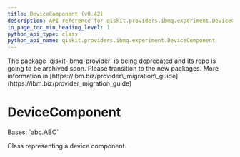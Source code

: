 ```yaml
---
title: DeviceComponent (v0.42)
description: API reference for qiskit.providers.ibmq.experiment.DeviceComponent in qiskit v0.42
in_page_toc_min_heading_level: 1
python_api_type: class
python_api_name: qiskit.providers.ibmq.experiment.DeviceComponent
---
```


<Admonition title="Warning" type="caution">
  The package `qiskit-ibmq-provider` is being deprecated and its repo is going to be archived soon. Please transition to the new packages. More information in [https://ibm.biz/provider\_migration\_guide](https://ibm.biz/provider_migration_guide)
</Admonition>

# DeviceComponent

<Class id="qiskit.providers.ibmq.experiment.DeviceComponent" isDedicatedPage={true} github="https://github.com/qiskit/qiskit-ibmq-provider/tree/stable/0.20/qiskit/providers/ibmq/experiment/device_component.py" signature="DeviceComponent" modifiers="class">
  Bases: `abc.ABC`

  Class representing a device component.
</Class>

